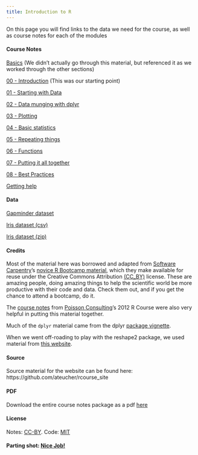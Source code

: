 ```yaml
---
title: Introduction to R
---
```


On this page you will find links to the data we need for the course, as well as course notes for each of the modules

#### Course Notes
[Basics](basics.html) (We didn't actually go through this material, but referenced it as we worked through the other sections)

[00 - Introduction](00-introduction.html) (This was our starting point)

[01 - Starting with Data](01-starting-with-data.html)

[02 - Data munging with dplyr](02-dplyr.html)

[03 - Plotting](03-plotting.html)

[04 - Basic statistics](04-basic_stats.html)

[05 - Repeating things](05-repeating-things.html)

[06 - Functions](06-functions.html)

[07 - Putting it all together](07-all-together.html)

[08 - Best Practices](08-best-practices.html)

[Getting help](getting_help.html)

#### Data
[Gapminder dataset](data/gapminder-FiveYearData.csv)

[Iris dataset (csv)](data/iris.csv)

[Iris dataset (zip)](data/iris.zip)

#### Credits
Most of the material here was borrowed and adapted from 
[Software Carpentry](http://www.softwarecarpentry.org)'s
[novice R Bootcamp material](https://github.com/swcarpentry/bc/tree/master/novice/r), 
which they make available for reuse under the Creative Commons Attribution [(CC_BY)](http://creativecommons.org/licenses/by/3.0/) license. 
These are amazing people, doing amazing things to help the scientific world be 
more productive with their code and data. Check them out, and if you get the chance 
to attend a bootcamp, do it.

The [course notes](http://www.poissonconsulting.ca/courses/2012/06/05/an-introduction-to-r-course-12.html) from [Poisson Consulting](http://www.poissonconsulting.ca/)'s 
2012 R Course were also very helpful in putting this material together.

Much of the `dplyr` material came from the dplyr [package vignette](http://cran.rstudio.com/web/packages/dplyr/vignettes/introduction.html).

When we went off-roading to play with the reshape2 package, we used material from 
[this website](http://seananderson.ca/2013/10/19/reshape.html).

#### Source
Source material for the website can be found here: https://github.com/ateucher/rcourse_site

#### PDF
Download the entire course notes package as a pdf [here](pdf/Intro_R_ATeucher.pdf)

#### License
Notes: [CC-BY](http://creativecommons.org/licenses/by/3.0/). Code: [MIT](http://opensource.org/licenses/mit-license.html)

#### Parting shot: [Nice Job!](high-five.html)
